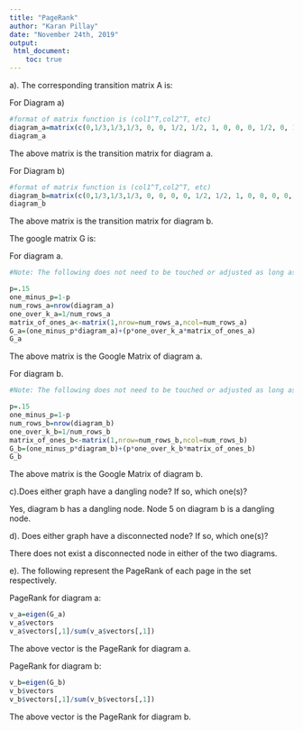 ---
title: "PageRank"
author: "Karan Pillay"
date: "November 24th, 2019"
output:
 html_document:
    toc: true
---

a). The corresponding transition matrix A is:

For Diagram a)
```{r setup, transitionmatrixa}
#format of matrix function is (col1^T,col2^T, etc)
diagram_a=matrix(c(0,1/3,1/3,1/3, 0, 0, 1/2, 1/2, 1, 0, 0, 0, 1/2, 0, 1/2, 0), nrow=4)
diagram_a
```
The above matrix is the transition matrix for diagram a.


For Diagram b)
```{r setup, transitionmatrixab}
#format of matrix function is (col1^T,col2^T, etc)
diagram_b=matrix(c(0,1/3,1/3,1/3, 0, 0, 0, 0, 1/2, 1/2, 1, 0, 0, 0, 0, 0, 1/2, 1/2, 0, 0, 1/5, 1/5, 1/5, 1/5, 1/5), nrow=5)
diagram_b
```
The above matrix is the transition matrix for diagram b.



The google matrix G is:

For diagram a.
```{r setup, google_a}
#Note: The following does not need to be touched or adjusted as long as the matrices above are manually entered. 

p=.15
one_minus_p=1-p
num_rows_a=nrow(diagram_a)
one_over_k_a=1/num_rows_a
matrix_of_ones_a<-matrix(1,nrow=num_rows_a,ncol=num_rows_a)
G_a=(one_minus_p*diagram_a)+(p*one_over_k_a*matrix_of_ones_a)
G_a
```
The above matrix is the Google Matrix of diagram a.



For diagram b.
```{r setup, google_b}
#Note: The following does not need to be touched or adjusted as long as the matrices above are manually entered. 

p=.15
one_minus_p=1-p
num_rows_b=nrow(diagram_b)
one_over_k_b=1/num_rows_b
matrix_of_ones_b<-matrix(1,nrow=num_rows_b,ncol=num_rows_b)
G_b=(one_minus_p*diagram_b)+(p*one_over_k_b*matrix_of_ones_b)
G_b
```
The above matrix is the Google Matrix of diagram b.



c).Does either graph have a dangling node? If so, which one(s)?

Yes, diagram b has a dangling node. Node 5 on diagram b is a dangling node. 

d). Does either graph have a disconnected node? If so, which one(s)?

There does not exist a disconnected node in either of the two diagrams. 

e). The following represent the PageRank of each page in the set respectively. 

PageRank for diagram a:
```{r setup, pageRank_a}
v_a=eigen(G_a)
v_a$vectors
v_a$vectors[,1]/sum(v_a$vectors[,1])

```
The above vector is the PageRank for diagram a.


PageRank for diagram b:
```{r setup, pageRank_b}
v_b=eigen(G_b)
v_b$vectors
v_b$vectors[,1]/sum(v_b$vectors[,1])
```
The above vector is the PageRank for diagram b.